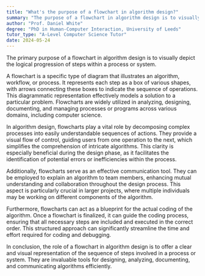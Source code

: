 ```yaml
---
title: "What's the purpose of a flowchart in algorithm design?"
summary: "The purpose of a flowchart in algorithm design is to visually represent the logical sequence of steps in a process or system."
author: "Prof. Daniel White"
degree: "PhD in Human-Computer Interaction, University of Leeds"
tutor_type: "A-Level Computer Science Tutor"
date: 2024-05-24
---
```


The primary purpose of a flowchart in algorithm design is to visually depict the logical progression of steps within a process or system.

A flowchart is a specific type of diagram that illustrates an algorithm, workflow, or process. It represents each step as a box of various shapes, with arrows connecting these boxes to indicate the sequence of operations. This diagrammatic representation effectively models a solution to a particular problem. Flowcharts are widely utilized in analyzing, designing, documenting, and managing processes or programs across various domains, including computer science.

In algorithm design, flowcharts play a vital role by decomposing complex processes into easily understandable sequences of actions. They provide a visual flow of control, guiding users from one operation to the next, which simplifies the comprehension of intricate algorithms. This clarity is especially beneficial during the design phase, as it facilitates the identification of potential errors or inefficiencies within the process.

Additionally, flowcharts serve as an effective communication tool. They can be employed to explain an algorithm to team members, enhancing mutual understanding and collaboration throughout the design process. This aspect is particularly crucial in larger projects, where multiple individuals may be working on different components of the algorithm.

Furthermore, flowcharts can act as a blueprint for the actual coding of the algorithm. Once a flowchart is finalized, it can guide the coding process, ensuring that all necessary steps are included and executed in the correct order. This structured approach can significantly streamline the time and effort required for coding and debugging.

In conclusion, the role of a flowchart in algorithm design is to offer a clear and visual representation of the sequence of steps involved in a process or system. They are invaluable tools for designing, analyzing, documenting, and communicating algorithms efficiently.
    